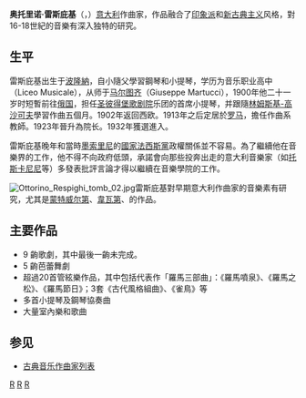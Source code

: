 {{noteTA
|T=zh-cn:奥托里诺·雷斯庇基; zh-tw:奧托里諾·雷史畢基; zh-hk:奧托里諾·雷史碧基;
|1=zh-cn:雷斯庇基; zh-tw:雷史畢基; zh-hk:雷史碧基;
|2=雷斯畢基=>zh-cn:雷斯庇基; 雷斯畢基=>zh-tw:雷史畢基; 雷斯畢基=>zh-hk:雷史碧基;
}}
{{Infobox classical
| 中文名 = 雷斯庇基
| 画像 = Respighi 1935.jpg
| 附注 =      
| 原文名 = Ottorino Respighi         
| 国别 = 意大利  
| 出生日期 = 1879年7月9日
| 出生地 = 波隆纳
| 逝世日期 = 1936年4月18日(56歲)
| 逝世地 = 罗马
| 所属时期 = 浪漫主义，20世纪
| 所属乐派 = 
| 擅长作品类型 = 管弦乐、室内樂、歌剧
| 代表作 = 管絃樂作品「罗马三部曲」，《古代風格舞曲》，《格利高里协奏曲》
| 师从 = [[马尔图齐|马尔图齐]]，[[里姆斯基-科萨科夫|里姆斯基-科萨科夫]]
| 学生 = 
| 官方网站 = http://www.ottorinorespighi.it/
}}
'''奥托里诺·雷斯庇基'''（{{lang-it|'''Ottorino Respighi'''}}，{{bd|1879年|7月9日|1936年|4月18日}}）[[意大利|意大利]]作曲家，作品融合了[[印象主义音乐|印象派]]和[[新古典主义音乐|新古典主义]]风格，對16-18世紀的音樂有深入独特的研究。

== 生平 ==
雷斯庇基出生于[[波隆納|波隆納]]，自小隨父學習鋼琴和小提琴，学历为音乐职业高中（Liceo Musicale），从师于[[马尔图齐|马尔图齐]]（Giuseppe Martucci），1900年他二十一岁时短暫前往[[俄国|俄国]]，担任[[馬林斯基劇院|圣彼得堡歌剧院]]乐团的首席小提琴，并跟隨[[林姆斯基-高沙可夫|林姆斯基-高沙可夫]]學習作曲五個月。1902年返回西欧。1913年之后定居於[[罗马|罗马]]，擔任{{link-en|國立聖西西利音樂學院|Accademia Nazionale di Santa Cecilia}}作曲系教師。1923年晉升為院长。1932年獲選進入{{link-en|意大利皇家學院|Royal Academy of Italy}}。

雷斯庇基晚年和當時[[墨索里尼|墨索里尼]]的[[國家法西斯黨|國家法西斯黨]]政權關係並不容易。為了繼續他在音樂界的工作，他不得不向政府低頭，承諾會向那些投奔出走的意大利音樂家（如[[托斯卡尼尼|托斯卡尼尼]]等）多發表批評言論才得以繼續在音樂學院的工作。

[[File:Ottorino_Respighi_tomb_02.jpg|thumb]]雷斯庇基對早期意大利作曲家的音樂素有研究，尤其是[[克劳迪奥·蒙特威尔第|蒙特威尔第]]、[[安东尼奥·维瓦尔第|韋瓦第]]、{{link-en|馬爾切洛|Alessandro Marcello}}的作品。

== 主要作品 ==
* 9 齣歌劇，其中最後一齣未完成。
* 5 齣芭蕾舞劇
* 超過20首管絃樂作品，其中包括代表作「羅馬三部曲」：《羅馬噴泉》、《羅馬之松》、《羅馬節日》；3套《古代風格組曲》、《雀鳥》等
* 多首小提琴及鋼琴協奏曲
* 大量室內樂和歌曲

== 参见 ==
* [[古典音乐作曲家列表|古典音乐作曲家列表]]

{{Authority control}}
[[Category:意大利作曲家|R]]
[[Category:浪漫主义作曲家|R]]
[[Category:20世纪作曲家|R]]